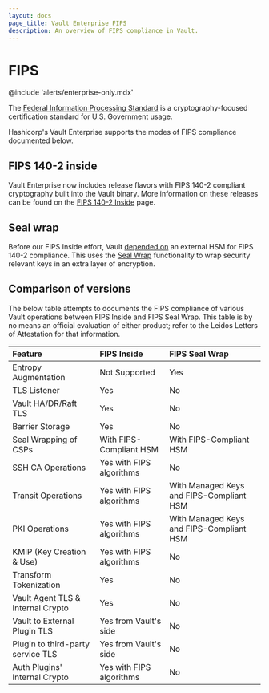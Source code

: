 ```yaml
---
layout: docs
page_title: Vault Enterprise FIPS
description: An overview of FIPS compliance in Vault.
---
```


# FIPS

@include 'alerts/enterprise-only.mdx'

The [Federal Information Processing Standard](https://www.nist.gov/federal-information-standards-fips)
is a cryptography-focused certification standard for U.S. Government usage.

Hashicorp's Vault Enterprise supports the modes of FIPS compliance documented below.

## FIPS 140-2 inside

Vault Enterprise now includes release flavors with FIPS 140-2 compliant
cryptography built into the Vault binary. More information on these releases
can be found on the [FIPS 140-2 Inside](/vault/docs/enterprise/fips/fips1402) page.

## Seal wrap

Before our FIPS Inside effort, Vault [depended on](https://www.hashicorp.com/vault-compliance)
an external HSM for FIPS 140-2 compliance. This uses the [Seal Wrap](/vault/docs/enterprise/fips/sealwrap)
functionality to wrap security relevant keys in an extra layer of encryption.

## Comparison of versions

The below table attempts to documents the FIPS compliance of various Vault
operations between FIPS Inside and FIPS Seal Wrap. This table is by no means
an official evaluation of either product; refer to the Leidos Letters of
Attestation for that information.

| Feature                           | FIPS Inside              | FIPS Seal Wrap                           |
| :-------------------------------- | :----------------------- | :--------------------------------------- |
| Entropy Augmentation              | Not Supported            | Yes                                      |
| TLS Listener                      | Yes                      | No                                       |
| Vault HA/DR/Raft TLS              | Yes                      | No                                       |
| Barrier Storage                   | Yes                      | No                                       |
| Seal Wrapping of CSPs             | With FIPS-Compliant HSM  | With FIPS-Compliant HSM                  |
| SSH CA Operations                 | Yes with FIPS algorithms | No                                       |
| Transit Operations                | Yes with FIPS algorithms | With Managed Keys and FIPS-Compliant HSM |
| PKI Operations                    | Yes with FIPS algorithms | With Managed Keys and FIPS-Compliant HSM |
| KMIP (Key Creation & Use)         | Yes with FIPS algorithms | No                                       |
| Transform Tokenization            | Yes                      | No                                       |
| Vault Agent TLS & Internal Crypto | Yes                      | No                                       |
| Vault to External Plugin TLS      | Yes from Vault's side    | No                                       |
| Plugin to third-party service TLS | Yes from Vault's side    | No                                       |
| Auth Plugins' Internal Crypto     | Yes with FIPS algorithms | No                                       |
